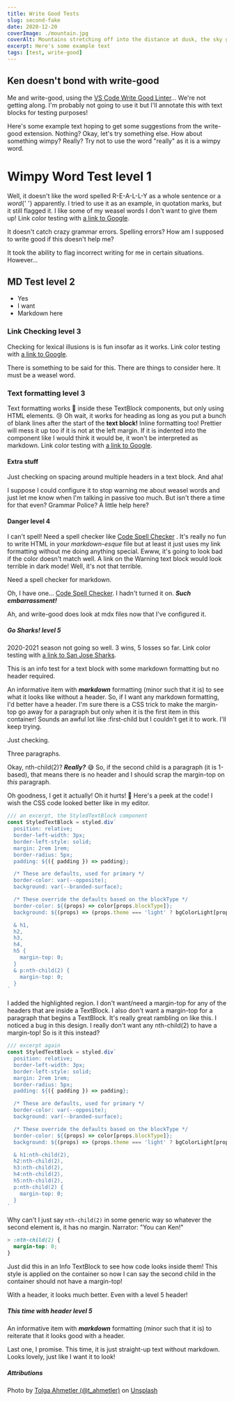 ```yaml
---
title: Write Good Tests
slug: second-fake
date: 2020-12-20
coverImage: ./mountain.jpg
coverAlt: Mountains stretching off into the distance at dusk, the sky goes from dark blue to light purple in the distance
excerpt: Here's some example text
tags: [test, write-good]
---
```


## Ken doesn't bond with write-good

Me and write-good, using the [VS Code Write Good Linter](https://marketplace.visualstudio.com/items?itemName=travisthetechie.write-good-linter)... We're not getting along. I'm probably not going to use it but I'll annotate this with text blocks for testing purposes!

Here's some example text hoping to get some suggestions from the write-good extension. Nothing? Okay, let's try something else. How about something wimpy? Really? Try not to use the word "really" as it is a wimpy word.

<Warning>

# Wimpy Word Test level 1

Well, it doesn't like the word spelled R-E-A-L-L-Y as a whole sentence or a <em>word</em>{' '}
apparently. I tried to use it as an example, in quotation marks, but it still flagged it. I like some of my weasel
words I don't want to give them up! Link color testing with [a link to Google](https://google.com).

</Warning>

It doesn't catch crazy grammar errors. Spelling errors? How am I supposed to write good if this doesn't help me?

It took the ability to flag incorrect writing for me in certain situations. However...

<Success>

## MD Test level 2

- Yes
- I want
- Markdown here

### Link Checking level 3

Checking for lexical illusions is is fun insofar as it works. Link color testing with [a link to Google](https://google.com).

</Success>

There is something to be said for this. There are things to consider here. It must be a weasel word.

<Info>

### Text formatting level 3

Text formatting works 🎉 inside these TextBlock components, but only using HTML elements. 😢 Oh wait, it works for heading as long as you put a bunch of blank lines after the start of the **text block!** Inline formatting too! Prettier will mess it up too if it is not at the left margin. If it is indented into the component like I would think it would be, it won't be interpreted as markdown.
Link color testing with [a link to Google](https://google.com).

#### Extra stuff

Just checking on spacing around multiple headers in a text block. And aha!

</Info>

I suppose I could configure it to stop warning me about weasel words and just let me know when I'm talking in passive too much. But isn't there a time for that even? Grammar Police? A little help here?

<Danger>

#### Danger level 4

I can't spell! Need a spell checker like [Code Spell Checker](https://marketplace.visualstudio.com/items?itemName=streetsidesoftware.code-spell-checker)
. It's really no fun to write HTML in your _markdown-esque_ file but at least it just uses my link formatting without
me doing anything special. Ewww, it's going to look bad if the color doesn't match well. A link on the Warning text block
would look terrible in dark mode! Well, it's not that terrible.

</Danger>

Need a spell checker for markdown.

Oh, I have one... [Code Spell Checker](https://marketplace.visualstudio.com/items?itemName=streetsidesoftware.code-spell-checker). I hadn't turned it on. **_Such embarrassment!_**

Ah, and write-good does look at mdx files now that I've configured it.

<Primary>

##### Go Sharks! level 5

2020-2021 season not going so well. 3 wins, 5 losses so far. Link color testing with [a link to San Jose Sharks](https://www.nhl.com/sharks).

</Primary>

This is an info test for a text block with some markdown formatting but no header required.

<Info>

An informative item with **_markdown_** formatting (minor such that it is) to see what it looks like without a header. So, if I want any markdown formatting, I'd better have a header. I'm sure there is a CSS trick to make the margin-top go away for a paragraph but only when it is the first item in this container! Sounds an awful lot like :first-child but I couldn't get it to work. I'll keep trying.

Just checking.

Three paragraphs.

Okay, nth-child(2)? **_Really?_** 😅 So, if the second child is a paragraph (it is 1-based), that means there is no header and I should scrap the margin-top on _this_ paragraph.

</Info>

Oh goodness, I get it actually! Oh it hurts! 🙂 Here's a peek at the code! I wish the CSS code looked better like in my editor.

```javascript:title=src/components/TextBlock.js {18-27}
/// an excerpt, the StyledTextBlock component
const StyledTextBlock = styled.div`
  position: relative;
  border-left-width: 3px;
  border-left-style: solid;
  margin: 2rem 1rem;
  border-radius: 5px;
  padding: ${({ padding }) => padding};

  /* These are defaults, used for primary */
  border-color: var(--opposite);
  background: var(--branded-surface);

  /* These override the defaults based on the blockType */
  border-color: ${(props) => color[props.blockType]};
  background: ${(props) => (props.theme === 'light' ? bgColorLight[props.blockType] : bgColorDark[props.blockType])};

  & h1,
  h2,
  h3,
  h4,
  h5 {
    margin-top: 0;
  }
  & p:nth-child(2) {
    margin-top: 0;
  }
`
```

I added the highlighted region. I don't want/need a margin-top for any of the headers that are inside a TextBlock. I also don't want a margin-top for a paragraph that begins a TextBlock. It's really great rambling on like this. I noticed a bug in this design. I really don't want any nth-child(2) to have a margin-top! So is it this instead?

```javascript:title=src/components/TextBlock.js {18-25}
/// excerpt again
const StyledTextBlock = styled.div`
  position: relative;
  border-left-width: 3px;
  border-left-style: solid;
  margin: 2rem 1rem;
  border-radius: 5px;
  padding: ${({ padding }) => padding};

  /* These are defaults, used for primary */
  border-color: var(--opposite);
  background: var(--branded-surface);

  /* These override the defaults based on the blockType */
  border-color: ${(props) => color[props.blockType]};
  background: ${(props) => (props.theme === 'light' ? bgColorLight[props.blockType] : bgColorDark[props.blockType])};

  & h1:nth-child(2),
  h2:nth-child(2),
  h3:nth-child(2),
  h4:nth-child(2),
  h5:nth-child(2),
  p:nth-child(2) {
    margin-top: 0;
  }
`
```

Why can't I just say `nth-child(2)` in some generic way so whatever the second element is, it has no margin. Narrator: "You can Ken!"

<Info>

```css
> :nth-child(2) {
  margin-top: 0;
}
```

Just did this in an Info TextBlock to see how code looks inside them! This style is applied on the container so now I can say the second child in the container should not have a margin-top!

</Info>

With a header, it looks much better. Even with a level 5 header!

<Info>

##### This time with header level 5

An informative item with **_markdown_** formatting (minor such that it is) to reiterate that it looks good with a header.

</Info>

<Warning>
  Last one, I promise. This time, it is just straight-up text without markdown. Looks
  lovely, just like I want it to look!
</Warning>

##### Attributions

Photo by [Tolga Ahmetler (@t_ahmetler)](https://unsplash.com/@t_ahmetler?utm_source=unsplash&utm_medium=referral&utm_content=creditCopyText)
on [Unsplash](https://unsplash.com/s/photos/nature-blue-mountain?utm_source=unsplash&utm_medium=referral&utm_content=creditCopyText")
